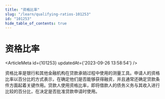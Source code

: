 ```yaml
---
title: "资格比率"
slug: "/learn/qualifying-ratios-101253"
id: "101253"
hide_table_of_contents: true
---
```



# 资格比率

<ArticleMeta id={101253} updatedAt={'2023-09-26 13:58:54'} />
<div className='border-solid border-b border-t-0 my-4 border-[var(--ifm-color-gray-300)]' />

资格比率是银行和其他金融机构在贷款承销过程中使用的测量工具。申请人的资格比率以百分比的方式表示，在确定他们是否能够获得融资，并且通常还确定贷款条件方面起着关键作用。贷款人使用资格比率，即将借款人的债务义务与其收入进行比较的百分比，在决定是否批准贷款申请时使用。
